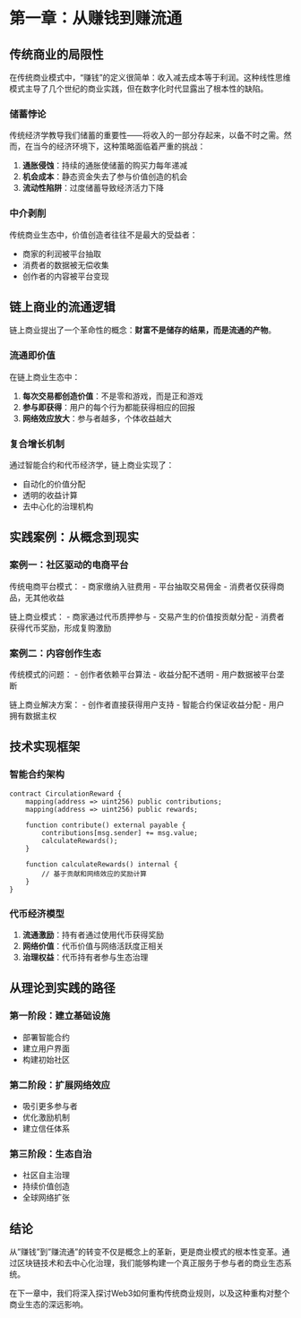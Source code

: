 # 第一章：从赚钱到赚流通 {#sec-earning-circulation}

## 传统商业的局限性

在传统商业模式中，"赚钱"的定义很简单：收入减去成本等于利润。这种线性思维模式主导了几个世纪的商业实践，但在数字化时代显露出了根本性的缺陷。

### 储蓄悖论

传统经济学教导我们储蓄的重要性——将收入的一部分存起来，以备不时之需。然而，在当今的经济环境下，这种策略面临着严重的挑战：

1. **通胀侵蚀**：持续的通胀使储蓄的购买力每年递减
2. **机会成本**：静态资金失去了参与价值创造的机会
3. **流动性陷阱**：过度储蓄导致经济活力下降

### 中介剥削

传统商业生态中，价值创造者往往不是最大的受益者：

- 商家的利润被平台抽取
- 消费者的数据被无偿收集
- 创作者的内容被平台变现

## 链上商业的流通逻辑

链上商业提出了一个革命性的概念：**财富不是储存的结果，而是流通的产物**。

### 流通即价值

在链上商业生态中：

1. **每次交易都创造价值**：不是零和游戏，而是正和游戏
2. **参与即获得**：用户的每个行为都能获得相应的回报
3. **网络效应放大**：参与者越多，个体收益越大

### 复合增长机制

通过智能合约和代币经济学，链上商业实现了：

- 自动化的价值分配
- 透明的收益计算
- 去中心化的治理机构

## 实践案例：从概念到现实

### 案例一：社区驱动的电商平台

传统电商平台模式：
- 商家缴纳入驻费用
- 平台抽取交易佣金
- 消费者仅获得商品，无其他收益

链上商业模式：
- 商家通过代币质押参与
- 交易产生的价值按贡献分配
- 消费者获得代币奖励，形成复购激励

### 案例二：内容创作生态

传统模式的问题：
- 创作者依赖平台算法
- 收益分配不透明
- 用户数据被平台垄断

链上商业解决方案：
- 创作者直接获得用户支持
- 智能合约保证收益分配
- 用户拥有数据主权

## 技术实现框架

### 智能合约架构

```solidity
contract CirculationReward {
    mapping(address => uint256) public contributions;
    mapping(address => uint256) public rewards;
    
    function contribute() external payable {
        contributions[msg.sender] += msg.value;
        calculateRewards();
    }
    
    function calculateRewards() internal {
        // 基于贡献和网络效应的奖励计算
    }
}
```

### 代币经济模型

1. **流通激励**：持有者通过使用代币获得奖励
2. **网络价值**：代币价值与网络活跃度正相关
3. **治理权益**：代币持有者参与生态治理

## 从理论到实践的路径

### 第一阶段：建立基础设施

- 部署智能合约
- 建立用户界面
- 构建初始社区

### 第二阶段：扩展网络效应

- 吸引更多参与者
- 优化激励机制
- 建立信任体系

### 第三阶段：生态自治

- 社区自主治理
- 持续价值创造
- 全球网络扩张

## 结论

从"赚钱"到"赚流通"的转变不仅是概念上的革新，更是商业模式的根本性变革。通过区块链技术和去中心化治理，我们能够构建一个真正服务于参与者的商业生态系统。

在下一章中，我们将深入探讨Web3如何重构传统商业规则，以及这种重构对整个商业生态的深远影响。